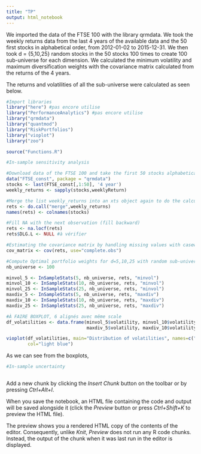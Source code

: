 ```yaml
---
title: "TP"
output: html_notebook
---
```


We imported the data of the FTSE 100 with the library qrmdata. We took the weekly returns data from the last 4 years of the available data and the 50 first stocks in alphabetical order, from 2012-01-02 to 2015-12-31. We then took d = {5,10,25} random stocks in the 50 stocks 100 times to create 100 sub-universe for each dimension. We calculated the minimum volatility and maximum diversification weights with the covariance matrix calculated from the returns of the 4 years.

The returns and volatilities of all the sub-universe were calculated as seen below.

```r
#Import libraries
library("here") #pas encore utilise
library("PerformanceAnalytics") #pas encore utilise
library("qrmdata")
library("quantmod")
library("RiskPortfolios")
library("vioplot")
library("zoo")

source("Functions.R")

#In-sample sensitivity analysis

#Download data of the FTSE 100 and take the first 50 stocks alphabetically
data("FTSE_const", package = "qrmdata")
stocks <- last(FTSE_const[,1:50], '4 year')
weekly_returns <- sapply(stocks,weeklyReturn)

#Merge the list weekly_returns into an xts object again to do the calculations
rets <- do.call("merge",weekly_returns)
names(rets) <- colnames(stocks)

#Fill NA with the next observation (fill backward)
rets <- na.locf(rets)
rets$DLG.L <- NULL #à vérifier

#Estimating the covariance matrix by handling missing values with casewise deletion
cov_matrix <- cov(rets, use="complete.obs")

#Compute Optimal portfolio weights for d=5,10,25 with random sub-universe
nb_universe <- 100

minvol_5 <- InSampleStats(5, nb_universe, rets, "minvol")
minvol_10 <- InSampleStats(10, nb_universe, rets, "minvol")
minvol_25 <- InSampleStats(25, nb_universe, rets, "minvol")
maxdiv_5 <- InSampleStats(5, nb_universe, rets, "maxdiv")
maxdiv_10 <- InSampleStats(10, nb_universe, rets, "maxdiv")
maxdiv_25 <- InSampleStats(25, nb_universe, rets, "maxdiv")

#À FAIRE BOXPLOT, 6 alignés avec même scale
df_volatilities <- data.frame(minvol_5$volatility, minvol_10$volatility, minvol_25$volatility,
                              maxdiv_5$volatility, maxdiv_10$volatility, maxdiv_25$volatility)

vioplot(df_volatilities, main="Distribution of volatilities", names=c("5","10","25","5","10","25"),
        col="light blue")

```
As we can see from the boxplots,

```r
#In-sample uncertainty



```

Add a new chunk by clicking the *Insert Chunk* button on the toolbar or by pressing *Ctrl+Alt+I*.

When you save the notebook, an HTML file containing the code and output will be saved alongside it (click the *Preview* button or press *Ctrl+Shift+K* to preview the HTML file).

The preview shows you a rendered HTML copy of the contents of the editor. Consequently, unlike *Knit*, *Preview* does not run any R code chunks. Instead, the output of the chunk when it was last run in the editor is displayed.
